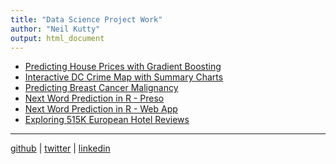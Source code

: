 ```yaml
---
title: "Data Science Project Work"
author: "Neil Kutty"
output: html_document
---
```


- [Predicting House Prices with Gradient Boosting](https://github.com/neilkutty/Predicting-House-Prices/blob/master/houseprices.ipynb)
- [Interactive DC Crime Map with Summary Charts](https://kuttyman.shinyapps.io/crimeDC)
- [Predicting Breast Cancer Malignancy](https://www.kaggle.com/sampsonsimpson/d/uciml/breast-cancer-wisconsin-data/breast-cancer-prediction-rf-svm-mlp)
- [Next Word Prediction in R - Preso](https://rpubs.com/sampsonsimpson/NextWordPrediction)
- [Next Word Prediction in R - Web App](https://kuttyman.shinyapps.io/NextWordPrediction/)
- [Exploring 515K European Hotel Reviews](https://www.kaggle.com/sampsonsimpson/exploring-515k-european-hotel-reviews)

---

[github](https://www.github.com/neilkutty) | [twitter](https://www.twitter.com/neilkutty) | [linkedin](https://www.linkedin.com/in/neilkutty)

